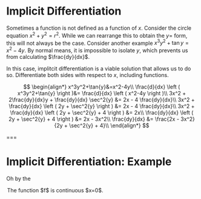# Implicit Differentiation

Sometimes a function is not defined as a function of $x$. Consider the circle equation $x^2+y^2=r^2$. While we can rearrange this to obtain the $y=$ form, this will not always be the case. Consider another example $x^3y^2+\tan{y}=x^2-4y$. By normal means, it is impossible to isolate $y$, which prevents us from calculating $\frac{dy}{dx}$.

In this case, implitcit differentiation is a viable solution that allows us to do so. Differentiate both sides with respect to $x$, including functions.

$$
\begin{align*}
x^3y^2+\tan{y}&=x^2-4y\\
\frac{d}{dx} \left ( x^3y^2+\tan{y} \right )&= \frac{d}{dx} \left ( x^2-4y \right )\\
3x^2 + 2\frac{dy}{dx}y + \frac{dy}{dx} \sec^2{y} &= 2x - 4 \frac{dy}{dx}\\
3x^2 + \frac{dy}{dx} \left ( 2y + \sec^2{y} \right ) &= 2x - 4 \frac{dy}{dx}\\
3x^2 + \frac{dy}{dx} \left ( 2y + \sec^2{y} + 4 \right ) &= 2x\\
\frac{dy}{dx} \left ( 2y + \sec^2{y} + 4 \right ) &= 2x - 3x^2\\
\frac{dy}{dx} &= \frac{2x - 3x^2}{2y + \sec^2{y} + 4}\\
\end{align*}
$$

===

# Implicit Differentiation: Example

Oh by the

<Option>
The function $f$ is continuous $x=0$.
</Option>